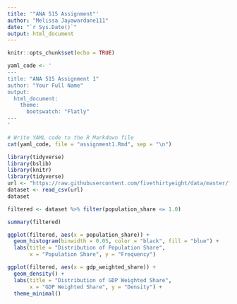 ---
title: '"ANA 515 Assignment"'
author: "Melissa Jayawardane111"
date: "`r Sys.Date()`"
output: html_document
---

```{r setup, include=FALSE}
knitr::opts_chunk$set(echo = TRUE)
```



```{r}
yaml_code <- '
---
title: "ANA 515 Assignment 1"
author: "Your Full Name"
output:
  html_document:
    theme:
      bootswatch: "Flatly"
---
'

# Write YAML code to the R Markdown file
cat(yaml_code, file = "assignment1.Rmd", sep = "\n")

```





```{r}
library(tidyverse)
library(bslib)
library(knitr)
library(tidyverse)
url <- "https://raw.githubusercontent.com/fivethirtyeight/data/master/fifa/fifa_countries_audience.csv"
dataset <- read_csv(url)
dataset
```

```{r}
filtered <- dataset %>% filter(population_share <= 1.0)
```


```{r}
summary(filtered)
```

```{r}
ggplot(filtered, aes(x = population_share)) +
  geom_histogram(binwidth = 0.05, color = "black", fill = "blue") +
  labs(title = "Distribution of Population Share",
       x = "Population Share", y = "Frequency")
```

```{r}
ggplot(filtered, aes(x = gdp_weighted_share)) +
  geom_density() +
  labs(title = "Distribution of GDP Weighted Share",
       x = "GDP Weighted Share", y = "Density") +
  theme_minimal()
```


